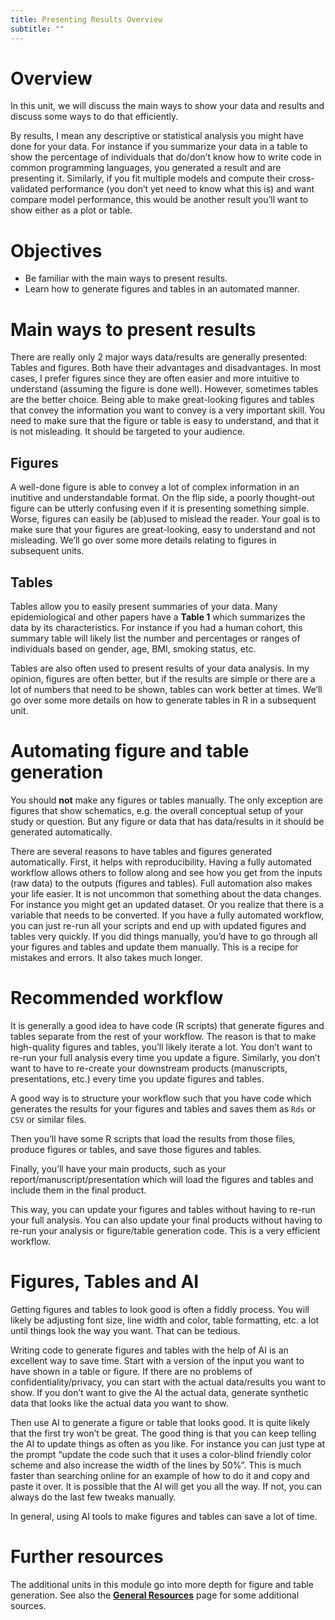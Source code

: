 ```yaml
---
title: Presenting Results Overview
subtitle: ""
---
```


# Overview

In this unit, we will discuss the main ways to show your data and results and discuss some ways to do that efficiently.

By results, I mean any descriptive or statistical analysis you might have done for your data. For instance if you summarize your data in a table to show the percentage of individuals that do/don't know how to write code in common programming languages, you generated a result and are presenting it. Similarly, if you fit multiple models and compute their cross-validated performance (you don't yet need to know what this is) and want compare model performance, this would be another result you'll want to show either as a plot or table.

# Objectives

-   Be familiar with the main ways to present results.
-   Learn how to generate figures and tables in an automated manner.

# Main ways to present results

There are really only 2 major ways data/results are generally presented: Tables and figures. Both have their advantages and disadvantages. In most cases, I prefer figures since they are often easier and more intuitive to understand (assuming the figure is done well). However, sometimes tables are the better choice. Being able to make great-looking figures and tables that convey the information you want to convey is a very important skill. You need to make sure that the figure or table is easy to understand, and that it is not misleading. It should be targeted to your audience.

## Figures

A well-done figure is able to convey a lot of complex information in an inutitive and understandable format. On the flip side, a poorly thought-out figure can be utterly confusing even if it is presenting something simple. Worse, figures can easily be (ab)used to mislead the reader. Your goal is to make sure that your figures are great-looking, easy to understand and not misleading. We'll go over some more details relating to figures in subsequent units.

## Tables

Tables allow you to easily present summaries of your data. Many epidemiological and other papers have a **Table 1** which summarizes the data by its characteristics. For instance if you had a human cohort, this summary table will likely list the number and percentages or ranges of individuals based on gender, age, BMI, smoking status, etc.

Tables are also often used to present results of your data analysis. In my opinion, figures are often better, but if the results are simple or there are a lot of numbers that need to be shown, tables can work better at times. We'll go over some more details on how to generate tables in R in a subsequent unit.

# Automating figure and table generation

You should **not** make any figures or tables manually. The only exception are figures that show schematics, e.g. the overall conceptual setup of your study or question. But any figure or data that has data/results in it should be generated automatically.

There are several reasons to have tables and figures generated automatically. First, it helps with reproducibility. Having a fully automated workflow allows others to follow along and see how you get from the inputs (raw data) to the outputs (figures and tables). Full automation also makes your life easier. It is not uncommon that something about the data changes. For instance you might get an updated dataset. Or you realize that there is a variable that needs to be converted. If you have a fully automated workflow, you can just re-run all your scripts and end up with updated figures and tables very quickly. If you did things manually, you'd have to go through all your figures and tables and update them manually. This is a recipe for mistakes and errors. It also takes much longer.

# Recommended workflow

It is generally a good idea to have code (R scripts) that generate figures and tables separate from the rest of your workflow. The reason is that to make high-quality figures and tables, you'll likely iterate a lot. You don't want to re-run your full analysis every time you update a figure. Similarly, you don't want to have to re-create your downstream products (manuscripts, presentations, etc.) every time you update figures and tables.

A good way is to structure your workflow such that you have code which generates the results for your figures and tables and saves them as `Rds` or `CSV` or similar files.

Then you'll have some R scripts that load the results from those files, produce figures or tables, and save those figures and tables.

Finally, you'll have your main products, such as your report/manuscript/presentation which will load the figures and tables and include them in the final product.

This way, you can update your figures and tables without having to re-run your full analysis. You can also update your final products without having to re-run your analysis or figure/table generation code. This is a very efficient workflow.

# Figures, Tables and AI

Getting figures and tables to look good is often a fiddly process. You will likely be adjusting font size, line width and color, table formatting, etc. a lot until things look the way you want. That can be tedious.

Writing code to generate figures and tables with the help of AI is an excellent way to save time. Start with a version of the input you want to have shown in a table or figure. If there are no problems of confidentiality/privacy, you can start with the actual data/results you want to show. If you don't want to give the AI the actual data, generate synthetic data that looks like the actual data you want to show.

Then use AI to generate a figure or table that looks good. It is quite likely that the first try won't be great. The good thing is that you can keep telling the AI to update things as often as you like. For instance you can just type at the prompt "update the code such that it uses a color-blind friendly color scheme and also increase the width of the lines by 50%". This is much faster than searching online for an example of how to do it and copy and paste it over. It is possible that the AI will get you all the way. If not, you can always do the last few tweaks manually.

In general, using AI tools to make figures and tables can save a lot of time.

# Further resources

The additional units in this module go into more depth for figure and table generation. See also the [**General Resources**](../../resources/General_Resources.qmd) page for some additional sources.
